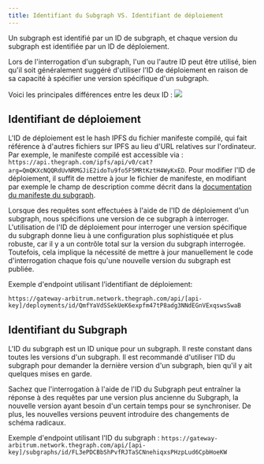 ```yaml
---
title: Identifiant du Subgraph VS. Identifiant de déploiement
---
```


Un subgraph est identifié par un ID de subgraph, et chaque version du subgraph est identifiée par un ID de déploiement.

Lors de l'interrogation d'un subgraph, l'un ou l'autre ID peut être utilisé, bien qu'il soit généralement suggéré d'utiliser l'ID de déploiement en raison de sa capacité à spécifier une version spécifique d'un subgraph.

Voici les principales différences entre les deux ID : ![](/img/subgraph-id-vs-deployment-id.png)

## Identifiant de déploiement

L'ID de déploiement est le hash IPFS du fichier manifeste compilé, qui fait référence à d'autres fichiers sur IPFS au lieu d'URL relatives sur l'ordinateur. Par exemple, le manifeste compilé est accessible via : `https://api.thegraph.com/ipfs/api/v0/cat?arg=QmQKXcNQQRdUvNRMGJiE2idoTu9fo5F5MRtKztH4WyKxED`. Pour modifier l'ID de déploiement, il suffit de mettre à jour le fichier de manifeste, en modifiant par exemple le champ de description comme décrit dans la [documentation du manifeste du subgraph](https://github.com/graphprotocol/graph-node/blob/master/docs/subgraph-manifest.md#13-top-level-api).

Lorsque des requêtes sont effectuées à l'aide de l'ID de déploiement d'un subgraph, nous spécifions une version de ce subgraph à interroger. L'utilisation de l'ID de déploiement pour interroger une version spécifique du subgraph donne lieu à une configuration plus sophistiquée et plus robuste, car il y a un contrôle total sur la version du subgraph interrogée. Toutefois, cela implique la nécessité de mettre à jour manuellement le code d'interrogation chaque fois qu'une nouvelle version du subgraph est publiée.

Exemple d'endpoint utilisant l'identifiant de déploiement:

`https://gateway-arbitrum.network.thegraph.com/api/[api-key]/deployments/id/QmfYaVdSSekUeK6expfm47tP8adg3NNdEGnVExqswsSwaB`

## Identifiant du Subgraph

L'ID du subgraph est un ID unique pour un subgraph. Il reste constant dans toutes les versions d'un subgraph. Il est recommandé d'utiliser l'ID du subgraph pour demander la dernière version d'un subgraph, bien qu'il y ait quelques mises en garde.

Sachez que l'interrogation à l'aide de l'ID du Subgraph peut entraîner la réponse à des requêtes par une version plus ancienne du Subgraph, la nouvelle version ayant besoin d'un certain temps pour se synchroniser. De plus, les nouvelles versions peuvent introduire des changements de schéma radicaux.

Exemple d'endpoint utilisant l'ID du subgraph : `https://gateway-arbitrum.network.thegraph.com/api/[api-key]/subgraphs/id/FL3ePDCBbShPvfRJTaSCNnehiqxsPHzpLud6CpbHoeKW`
